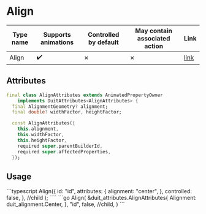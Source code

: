 
# Align

| Type name | Supports animations | Controlled by default | May contain associated action | Link |
| - | - | - | - | - |
| Align | :heavy_check_mark: | &cross; | &cross; | [link](https://api.flutter.dev/flutter/widgets/Align-class.html) |

## Attributes

```dart
final class AlignAttributes extends AnimatedPropertyOwner
    implements DuitAttributes<AlignAttributes> {
  final AlignmentGeometry? alignment;
  final double? widthFactor, heightFactor;

  const AlignAttributes({
    this.alignment,
    this.widthFactor,
    this.heightFactor,
    required super.parentBuilderId,
    required super.affectedProperties,
  });
```

## Usage

<Tabs groupId="lang">
  <TabItem value="ts" label="TypeScript" default>
    ```typescript
    Align({
        id: "id",
        attributes: {
            alignment: "center",
        },
        controlled: false,
    },
    //child
);
    ````
  </TabItem>
  <TabItem value="go" label="Go">
    ```go
    Align(
      &duit_attributes.AlignAttributes{
        Alignment: duit_alignment.Center,
      },
      "id",
      false,
      //child,
    )
    ```
  </TabItem>
</Tabs>

